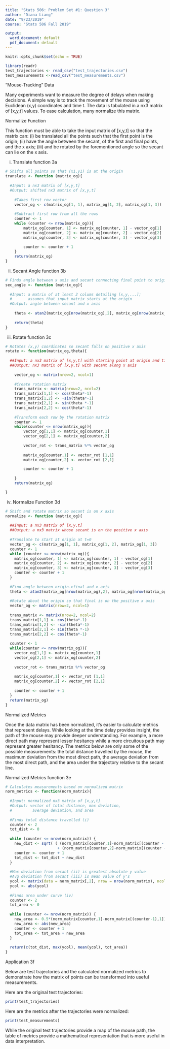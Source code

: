 ```yaml
---
title: "Stats 506: Problem Set #1: Question 3"
author: "Diana Liang"
date: "9/23/2019"
course: "Stats 506 Fall 2019"

output:
  word_document: default
  pdf_document: default
---
```


```r
knitr::opts_chunk$set(echo = TRUE)

library(readr)
test_trajectories <- read_csv("test_trajectories.csv")
test_measurements <-read_csv("test_measurements.csv")
```
"Mouse-Tracking" Data

  Many experiments want to measure the degree of delays when making decisions. A simple way is to track the movement of the mouse using Euclidean (x,y) coordinates and time t. The data is tabulated in a nx3 matrix of [x,y,t] values. To ease calculation, many normalize this matrix.




Normalize Function

  This function must be able to take the input matrix of [x,y,t] so that the matrix can:
    (i) be translated all the points such that the first point is the origin;
    (ii) have the angle between the secant, of the first and final points, and the x axis;
    (iii) and be rotated by the forementioned angle so the secant can lie on the x axis.
    
  (i) Translate function 3a
```r
# Shifts all points so that (x1,y1) is at the origin
translate <- function (matrix_og){
  
  #Input: a nx3 matrix of [x,y,t]
  #Output: shifted nx3 matrix of [x,y,t]
  
    #Takes first row vector  
    vector_og <- c(matrix_og[1, 1], matrix_og[1, 2], matrix_og[1, 3])
  
    #Subtract first row from all the rows
    counter <- 1
    while (counter <= nrow(matrix_og)){
        matrix_og[counter, 1] <- matrix_og[counter, 1] - vector_og[1]
        matrix_og[counter, 2] <- matrix_og[counter, 2] - vector_og[2]
        matrix_og[counter, 3] <- matrix_og[counter, 3] - vector_og[3]
        
        counter <- counter + 1
    }
    return(matrix_og)
}

```
  
  (ii) Secant Angle function 3b
``` r
# Finds angle between x axis and secant connecting final point to origin
sec_angle <- function (matrix_og){
  
  #Input: a matrix of at least 2 colums detailing [x,y,...];
  #       assumes that input matrix starts at the origin
  #Output: angle between secant and x axis
    
    theta <- atan2(matrix_og[nrow(matrix_og),2], matrix_og[nrow(matrix_og),1])
    
    return(theta)
}
```

  (iii) Rotate function 3c
``` r
# Rotates (x,y) coordinates so secant falls on positive x axis
rotate <- function(matrix_og,theta){
  
  ##Input: a nx3 matrix of [x,y,t] with starting point at origin and time zero
  ##Output: nx3 matrix of [x,y,t] with secant along x axis
    
    vector_og <- matrix(nrow=2, ncol=1)
    
    #Create rotation matrix
    trans_matrix <- matrix(nrow=2, ncol=2)
    trans_matrix[1,1] <- cos(theta*-1)
    trans_matrix[1,2] <- -sin(theta*-1)
    trans_matrix[2,1] <- sin(theta *-1)
    trans_matrix[2,2] <- cos(theta*-1)
    
    #Transform each row by the rotation matrix
    counter <- 1
    while(counter <= nrow(matrix_og)){
        vector_og[1,1] <- matrix_og[counter,1]
        vector_og[2,1] <- matrix_og[counter,2] 
   
        vector_rot <- trans_matrix %*% vector_og
      
        matrix_og[counter,1] <- vector_rot [1,1]
        matrix_og[counter,2] <- vector_rot [2,1]

        counter <- counter + 1
     
    }
    return(matrix_og)

}
```

  (iv) Normalize Function 3d
``` r
# Shift and rotate matrix so secant is on x axis
normalize <- function (matrix_og){
  
  ##Input: a nx3 matrix of [x,y,t]
  ##Output: a nx3 matrix whose secant is on the positive x axis
  
  #Translate to start at origin at t=0    
  vector_og <- c(matrix_og[1, 1], matrix_og[1, 2], matrix_og[1, 3])
  counter <- 1
  while (counter <= nrow(matrix_og)){
    matrix_og[counter, 1] <- matrix_og[counter, 1] - vector_og[1]
    matrix_og[counter, 2] <- matrix_og[counter, 2] - vector_og[2]
    matrix_og[counter, 3] <- matrix_og[counter, 3] - vector_og[3]
    counter <- counter + 1
  }
  
  #Find angle between origin->final and x axis
  theta <- atan2(matrix_og[nrow(matrix_og),2], matrix_og[nrow(matrix_og),1])
  
  #Rotate about the origin so that final is on the positive x axis
  vector_og <- matrix(nrow=2, ncol=1)
  
  trans_matrix <- matrix(nrow=2, ncol=2)
  trans_matrix[1,1] <- cos(theta*-1)
  trans_matrix[1,2] <- -sin(theta*-1)
  trans_matrix[2,1] <- sin(theta *-1)
  trans_matrix[2,2] <- cos(theta*-1)
  
  counter <- 1
  while(counter <= nrow(matrix_og)){
    vector_og[1,1] <- matrix_og[counter,1]
    vector_og[2,1] <- matrix_og[counter,2] 
    
    vector_rot <- trans_matrix %*% vector_og
    
    matrix_og[counter,1] <- vector_rot [1,1]
    matrix_og[counter,2] <- vector_rot [2,1]
    
    counter <- counter + 1
  }
  return(matrix_og)
}
```




Normalized Metrics

  Once the data matrix has been normalized, it's easier to calculate metrics that represent delays. While looking at the time delay provides insight, the path of the mouse may provide deeper understanding. For example, a more direct path may represent lesser hesitancy while a more circuitous path may represent greater hesitancy. The metrics below are only some of the possible measurements: the total distance travelled by the mouse, the maximum deviation from the most direct path, the average deviation from the most direct path, and the area under the trajectory relative to the secant line.
  
  Normalized Metrics function 3e
``` r
# Calculates measurements based on normalized matrix
norm_metrics <- function(norm_matrix){
  
  #Input: normalized nx3 matrix of [x,y,t]
  #Output: vector of total distance, max deviation,
  #         average deviation, and area
  
  #Finds total distance travelled (i)
  counter <- 2
  tot_dist <- 0
  
  while (counter <= nrow(norm_matrix)) {
    new_dist <- sqrt( ( (norm_matrix[counter,1]-norm_matrix[(counter - 1), 1])^2 
                       + (norm_matrix[counter,2]-norm_matrix[(counter - 1), 2])^2 ) )
    counter <- counter + 1
    tot_dist <- tot_dist + new_dist
  }
  
  #Max deviation from secant (ii) is greatest absolute y value
  #Avg deviation from secant (iii) is mean value of y's
  ycol <- matrix(data = norm_matrix[,2], nrow = nrow(norm_matrix), ncol = 1)
  ycol <- abs(ycol)
  
  #Finds area under curve (iv)
  counter <- 2
  tot_area <- 0
  
  while (counter <= nrow(norm_matrix)) {
    new_area <- 0.5*(norm_matrix[counter,1]-norm_matrix[(counter-1),1])*(norm_matrix[counter,2]+norm_matrix[(counter-1),2])
    new_area <- abs(new_area)
    counter <- counter + 1
    tot_area <- tot_area + new_area
  }
  
  return(c(tot_dist, max(ycol), mean(ycol), tot_area))
}
```

Application 3f

  Below are test trajectories and the calculated normalized metrics to demonstrate how the matrix of points can be transformed into useful measurements.

  Here are the original test trajectories:
```r
print(test_trajectories)
```
  
  Here are the metrics after the trajectories were normalized:
```r
print(test_measurements)
```

  While the original test trajectories provide a map of the mouse path, the table of metrics provide a mathematical representation that is more useful in data interpretation.